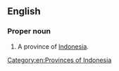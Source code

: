==English==
{{wikipedia}}

===Proper noun===
{{en-proper noun|head=[[south|South]] [[Sumatra]]}}

# A province of [[Indonesia]].

[[Category:en:Provinces of Indonesia]]